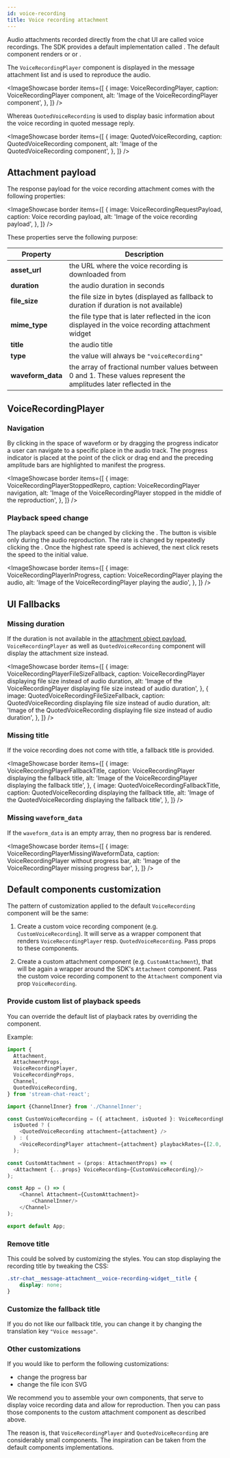 ```yaml
---
id: voice-recording
title: Voice recording attachment
---
```





Audio attachments recorded directly from the chat UI are called voice recordings. The SDK provides a default implementation called <GHComponentLink text='VoiceRecording' path='/Attachment/VoiceRecording.tsx'/>. The default component renders or <GHComponentLink text='VoiceRecordingPlayer component' path='/Attachment/VoiceRecording.tsx'/> or <GHComponentLink text='QuotedVoiceRecording' path='/Attachment/VoiceRecording.tsx'/>.

The `VoiceRecordingPlayer` component is displayed in the message attachment list and is used to reproduce the audio.

<ImageShowcase
    border
    items={[
        {
            image: VoiceRecordingPlayer,
            caption: <span>VoiceRecordingPlayer component</span>,
            alt: 'Image of the VoiceRecordingPlayer component',
        },
    ]}
/>

Whereas `QuotedVoiceRecording` is used to display basic information about the voice recording in quoted message reply.

<ImageShowcase
    border
    items={[
        {
            image: QuotedVoiceRecording,
            caption: <span>QuotedVoiceRecording component</span>,
            alt: 'Image of the QuotedVoiceRecording component',
        },
    ]}
/>

## Attachment payload

The response payload for the voice recording attachment comes with the following properties:

<ImageShowcase
    border
    items={[
        {
            image: VoiceRecordingRequestPayload,
            caption: <span>Voice recording payload</span>,
            alt: 'Image of the voice recording payload',
        },
    ]}
/>

These properties serve the following purpose:

| Property          | Description                                                                                                                                                                                                     |
|-------------------|-----------------------------------------------------------------------------------------------------------------------------------------------------------------------------------------------------------------|
| **asset_url**     | the URL where the voice recording is downloaded from                                                                                                                                                            |
| **duration**      | the audio duration in seconds                                                                                                                                                                                   |
| **file_size**     | the file size in bytes (displayed as fallback to duration if duration is not available)                                                                                                                         |
| **mime_type**     | the file type that is later reflected in the icon displayed in the voice recording attachment widget                                                                                                            |
| **title**         | the audio title                                                                                                                                                                                                 |
| **type**          | the value will always be `"voiceRecording"`                                                                                                                                                                     |
| **waveform_data** | the array of fractional number values between 0 and 1. These values represent the amplitudes later reflected in the <GHComponentLink text='WaveProgressBar' path='/Attachment/components/WaveProgressBar.tsx'/> |

## VoiceRecordingPlayer

### Navigation

By clicking in the space of waveform or by dragging the progress indicator a user can navigate to a specific place in the audio track. The progress indicator is placed at the point of the click or drag end and the preceding amplitude bars are highlighted to manifest the progress.

<ImageShowcase
    border
    items={[
        {
            image: VoiceRecordingPlayerStoppedRepro,
            caption: <span>VoiceRecordingPlayer navigation</span>,
            alt: 'Image of the VoiceRecordingPlayer stopped in the middle of the reproduction',
        },
    ]}
/>

### Playback speed change

The playback speed can be changed by clicking the  <GHComponentLink text='PlaybackRateButton' path='/Attachment/components/PlaybackRateButton.tsx'/>. The button is visible only during the audio reproduction. The rate is changed by repeatedly clicking the <GHComponentLink text='PlaybackRateButton' path='/Attachment/components/PlaybackRateButton.tsx'/>. Once the highest rate speed is achieved, the next click resets the speed to the initial value.

<ImageShowcase
    border
    items={[
        {
            image: VoiceRecordingPlayerInProgress,
            caption: <span>VoiceRecordingPlayer playing the audio</span>,
            alt: 'Image of the VoiceRecordingPlayer playing the audio',
        },
    ]}
/>

## UI Fallbacks

### Missing duration

If the duration is not available in the [attachment object payload](./#attachment-payload), `VoiceRecordingPlayer` as well as `QuotedVoiceRecording` component will display the attachment size instead.

<ImageShowcase
    border
    items={[
        {
            image: VoiceRecordingPlayerFileSizeFallback,
            caption: <span>VoiceRecordingPlayer displaying file size instead of audio duration</span>,
            alt: 'Image of the VoiceRecordingPlayer displaying file size instead of audio duration',
        },
        {
            image: QuotedVoiceRecordingFileSizeFallback,
            caption: <span>QuotedVoiceRecording displaying file size instead of audio duration</span>,
            alt: 'Image of the QuotedVoiceRecording displaying file size instead of audio duration',
        },
    ]}
/>


### Missing title

If the voice recording does not come with title, a fallback title is provided.

<ImageShowcase
    border
    items={[
        {
            image: VoiceRecordingPlayerFallbackTitle,
            caption: <span>VoiceRecordingPlayer displaying the fallback title</span>,
            alt: 'Image of the VoiceRecordingPlayer displaying the fallback title',
        },
        {
            image: QuotedVoiceRecordingFallbackTitle,
            caption: <span>QuotedVoiceRecording displaying the fallback title</span>,
            alt: 'Image of the QuotedVoiceRecording displaying the fallback title',
        },
    ]}
/>

### Missing `waveform_data`

If the `waveform_data` is an empty array, then no progress bar is rendered.

<ImageShowcase
    border
    items={[
        {
            image: VoiceRecordingPlayerMissingWaveformData,
            caption: <span>VoiceRecordingPlayer without progress bar</span>,
            alt: 'Image of the VoiceRecordingPlayer missing progress bar',
        },
    ]}
/>

## Default components customization

The pattern of customization applied to the default `VoiceRecording` component will be the same:

1. Create a custom voice recording component (e.g. `CustomVoiceRecording`). It will serve as a wrapper component that renders `VoiceRecordingPlayer` resp. `QuotedVoiceRecording`. Pass props to these components.

2. Create a custom attachment component (e.g. `CustomAttachment`), that will be again a wrapper around the SDK's `Attachment` component. Pass the custom voice recording component to the `Attachment` component via prop `VoiceRecording`.

### Provide custom list of playback speeds

You can override the default list of playback rates by overriding the <GHComponentLink text='VoiceRecording' path='/Attachment/VoiceRecording.tsx'/> component.

Example:

```typescript jsx
import {
  Attachment,
  AttachmentProps,
  VoiceRecordingPlayer,
  VoiceRecordingProps,
  Channel,
  QuotedVoiceRecording,
} from 'stream-chat-react';

import {ChannelInner} from './ChannelInner';

const CustomVoiceRecording = ({ attachment, isQuoted }: VoiceRecordingProps) =>
  isQuoted ? (
    <QuotedVoiceRecording attachment={attachment} />
  ) : (
    <VoiceRecordingPlayer attachment={attachment} playbackRates={[2.0, 3.0]}  />
  );

const CustomAttachment = (props: AttachmentProps) => (
  <Attachment {...props} VoiceRecording={CustomVoiceRecording}/>
);

const App = () => (
    <Channel Attachment={CustomAttachment}>
        <ChannelInner/>
    </Channel>
);

export default App;
```

### Remove title

This could be solved by customizing the styles. You can stop displaying the recording title by tweaking the CSS:

```css
.str-chat__message-attachment__voice-recording-widget__title {
    display: none;
}
```

### Customize the fallback title

If you do not like our fallback title, you can change it by changing the translation key `"Voice message"`.

### Other customizations

If you would like to perform the following customizations:

- change the progress bar
- change the file icon SVG

We recommend you to assemble your own components, that serve to display voice recording data and allow for reproduction. Then you can pass those components to the custom attachment component as described above.

The reason is, that `VoiceRecordingPlayer` and `QuotedVoiceRecording` are considerably small components. The inspiration can be taken from the default components implementations.
